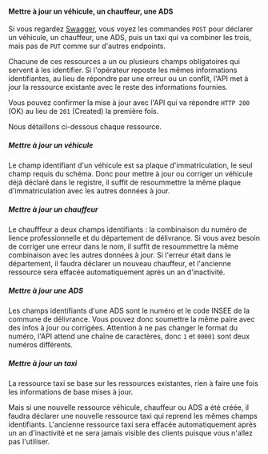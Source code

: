 #### Mettre à jour un véhicule, un chauffeur, une ADS

Si vous regardez <a href="https://dev.api.taxi/doc/">Swagger</a>, vous voyez les commandes
`POST` pour déclarer un véhicule, un chauffeur, une ADS, puis un taxi qui va combiner les trois,
mais pas de `PUT` comme sur d'autres endpoints.

Chacune de ces ressources a un ou plusieurs champs obligatoires qui servent à les identifier.
Si l'opérateur reposte les mêmes informations identifiantes, au lieu de répondre par
une erreur ou un conflit, l'API met à jour la ressource existante avec le reste des informations
fournies.

Vous pouvez confirmer la mise à jour avec l'API qui va répondre `HTTP 200` (OK) au lieu
de `201` (Created) la première fois.

Nous détaillons ci-dessous chaque ressource.

##### Mettre à jour un véhicule

Le champ identifiant d'un véhicule est sa plaque d'immatriculation, le seul champ requis du schéma.
Donc pour mettre à jour ou corriger un véhicule déjà déclaré dans le registre, il suffit de resoummettre
la même plaque d'immatriculation avec les autres données à jour.

##### Mettre à jour un chauffeur

Le chaufffeur a deux champs identifiants : la combinaison du numéro de lience professionnelle
et du département de délivrance. Si vous avez besoin de corriger une erreur dans le nom, il
suffit de resoummettre la même combinaison avec les autres données à jour. Si l'erreur était
dans le département, il faudra déclarer un nouveau chauffeur,
et l'ancienne ressource sera effacée automatiquement après un an d'inactivité.

##### Mettre à jour une ADS

Les champs identifiants d'une ADS sont le numéro et le code INSEE de la commune de délivrance.
Vous pouvez donc soumettre la même paire avec des infos à jour ou corrigées. Attention à
ne pas changer le format du numéro, l'API attend une chaîne de caractères, donc `1` et `00001`
sont deux numéros différents.

##### Mettre à jour un taxi

La ressource taxi se base sur les ressources existantes, rien à faire une fois les
informations de base mises à jour.

Mais si une nouvelle ressource véhicule, chauffeur ou ADS a été créée, il faudra déclarer
une nouvelle ressource taxi qui reprend les mêmes champs identifiants.
L'ancienne ressource taxi sera effacée automatiquement après un an d'inactivité et ne sera jamais visible des clients
puisque vous n'allez pas l'utiliser.
